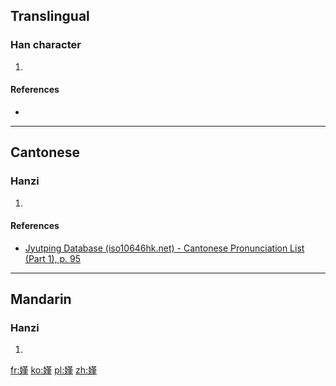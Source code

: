 ==Translingual==

===Han character===
{{Han char|rn=38|rad=女|as=11|sn=14|four=|canj=女廿中一 (VTLM)|ids=⿰[[女]][[堇]]}}

# {{defn|Han|sort=女11}}

====References====
* {{Han ref|kx=0270.050|dkj=06660|dj=0538.010|hdz=21075.080|uh=5AE4|ud=23268}}

----

==Cantonese==

===Hanzi===
{{yue-hanzi|jyut=[[gan2]]|y=gan2}}

# {{defn|lang=yue|sort=女11}}

====References====
* [http://www.iso10646hk.net/jp/document/download.jsp Jyutping Database (iso10646hk.net) - Cantonese Pronunciation List (Part 1), p. 95]

----

==Mandarin==

===Hanzi===
{{cmn-hanzi|pin=[[jǐn]] ([[jin3]]), [[jìn]] ([[jin4]])|wg=chin<sup>3</sup>, chin<sup>4</sup>}}

# {{defn|lang=cmn|sort=女11}}

[[fr:嫤]]
[[ko:嫤]]
[[pl:嫤]]
[[zh:嫤]]